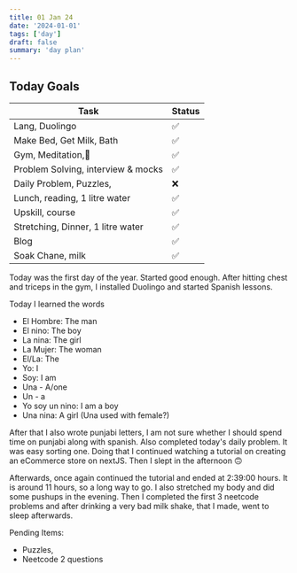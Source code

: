 ```yaml
---
title: 01 Jan 24
date: '2024-01-01'
tags: ['day']
draft: false
summary: 'day plan'
---
```


## Today Goals

| Task                               | Status |
| ---------------------------------- | ------ |
| Lang, Duolingo                     | ✅     |
| Make Bed, Get Milk, Bath           | ✅     |
| Gym, Meditation,🙏                 | ✅     |
| Problem Solving, interview & mocks | ✅     |
| Daily Problem, Puzzles,            | ❌     |
| Lunch, reading, 1 litre water      | ✅     |
| Upskill, course                    | ✅     |
| Stretching, Dinner, 1 litre water  | ✅     |
| Blog                               | ✅     |
| Soak Chane, milk                   | ✅     |

Today was the first day of the year. Started good enough.
After hitting chest and triceps in the gym, I installed Duolingo and started Spanish lessons.

Today I learned the words

- El Hombre: The man
- El nino: The boy
- La nina: The girl
- La Mujer: The woman
- El/La: The
- Yo: I
- Soy: I am
- Una - A/one
- Un - a
- Yo soy un nino: I am a boy
- Una nina: A girl (Una used with female?)

After that I also wrote punjabi letters, I am not sure whether I should spend time on punjabi along with spanish.
Also completed today's daily problem. It was easy sorting one.
Doing that I continued watching a tutorial on creating an eCommerce store on nextJS.
Then I slept in the afternoon 🙃

Afterwards, once again continued the tutorial and ended at 2:39:00 hours. It is around 11 hours, so a long way to go.
I also stretched my body and did some pushups in the evening.
Then I completed the first 3 neetcode problems and after drinking a very bad milk shake, that I made, went to sleep afterwards.

Pending Items:

- Puzzles, 
- Neetcode 2 questions
